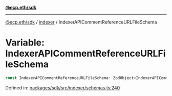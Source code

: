 [**@ecp.eth/sdk**](../../index.mdx)

***

[@ecp.eth/sdk](/sdk-reference/index.mdx) / [indexer](/sdk-reference/indexer/index.mdx) / IndexerAPICommentReferenceURLFileSchema

# Variable: IndexerAPICommentReferenceURLFileSchema

```ts
const IndexerAPICommentReferenceURLFileSchema: ZodObject<IndexerAPICommentReferenceURLFileSchemaType>;
```

Defined in: [packages/sdk/src/indexer/schemas.ts:240](https://github.com/ecp-eth/comments-monorepo/blob/main/packages/sdk/src/indexer/schemas.ts#L240)
